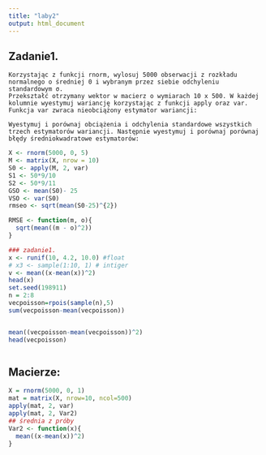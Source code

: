 ```yaml
---
title: "laby2"
output: html_document
---
```


## Zadanie1.

```
Korzystając z funkcji rnorm, wylosuj 5000 obserwacji z rozkładu normalnego o średniej 0 i wybranym przez siebie odchyleniu standardowym σ.
Przekształć otrzymany wektor w macierz o wymiarach 10 x 500. W każdej kolumnie wyestymuj wariancję korzystając z funkcji apply oraz var. Funkcja var zwraca nieobciążony estymator wariancji: 

Wyestymuj i porównaj obciążenia i odchylenia standardowe wszystkich trzech estymatorów wariancji. Następnie wyestymuj i porównaj porównaj błędy średniokwadratowe estymatorów: 

```


```r
X <- rnorm(5000, 0, 5)
M <- matrix(X, nrow = 10)
S0 <- apply(M, 2, var)
S1 <- 50*9/10
S2 <- 50*9/11
GSO <- mean(S0)- 25
VSO <- var(S0)
rmseo <- sqrt(mean(S0-25)^{2})

RMSE <- function(m, o){
  sqrt(mean((m - o)^2))
}
```


```r
### zadanie1.   
x <- runif(10, 4.2, 10.0) #float
# x3 <- sample(1:10, 1) # intiger
v <- mean((x-mean(x))^2)
head(x)
set.seed(198911)
n = 2:8
vecpoisson=rpois(sample(n),5)
sum(vecpoisson-mean(vecpoisson))


mean((vecpoisson-mean(vecpoisson))^2)
head(vecpoisson)



```

## Macierze:

```r
X = rnorm(5000, 0, 1)
mat = matrix(X, nrow=10, ncol=500)
apply(mat, 2, var)
apply(mat, 2, Var2)
## średnia z próby
Var2 <- function(x){
  mean((x-mean(x))^2)
}
```


